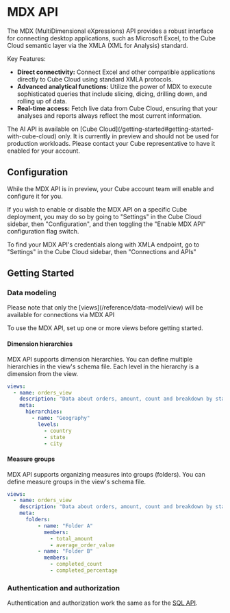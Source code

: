 # MDX API

The MDX (MultiDimensional eXpressions) API provides a robust interface for connecting desktop applications, such as Microsoft Excel, to the Cube Cloud semantic layer via the XMLA (XML for Analysis) standard. 

Key Features:

- <b>Direct connectivity:</b> Connect Excel and other compatible applications directly to Cube Cloud using standard XMLA protocols.
- <b>Advanced analytical functions:</b> Utilize the power of MDX to execute sophisticated queries that include slicing, dicing, drilling down, and rolling up of data.
- <b>Real-time access:</b> Fetch live data from Cube Cloud, ensuring that your analyses and reports always reflect the most current information.

<WarningBox>
  The AI API is available on [Cube
  Cloud](/getting-started#getting-started-with-cube-cloud) only. It is currently
  in preview and should not be used for production workloads. Please contact
  your Cube representative to have it enabled for your account.
</WarningBox>

## Configuration

While the MDX API is in preview, your Cube account team will enable and configure it for you.

If you wish to enable or disable the MDX API on a specific Cube deployment, you may do so by going to "Settings" in the Cube Cloud sidebar, then "Configuration", and then toggling the "Enable MDX API" configuration flag switch.

To find your MDX API's credentials along with XMLA endpoint, go to "Settings" in the Cube Cloud sidebar, then "Connections and APIs"

## Getting Started

### Data modeling

<InfoBox>
  Please note that only the [views](/reference/data-model/view) will be available for connections via MDX API
</InfoBox>

To use the MDX API, set up one or more views before getting started.

#### Dimension hierarchies

MDX API supports dimension hierarchies. You can define multiple hierarchies in the view's schema file.
Each level in the hierarchy is a dimension from the view.

```yaml
views:
  - name: orders_view
    description: "Data about orders, amount, count and breakdown by status and geography."
    meta:
      hierarchies:
        - name: "Geography"
          levels:
            - country
            - state
            - city
```

#### Measure groups

MDX API supports organizing measures into groups (folders). You can define measure groups in the view's schema file. 

```yaml
views:
  - name: orders_view
    description: "Data about orders, amount, count and breakdown by status and geography."
    meta:
      folders:
          - name: "Folder A"
            members:
              - total_amount
              - average_order_value
          - name: "Folder B"
            members:
              - completed_count
              - completed_percentage
```

### Authentication and authorization

Authentication and authorization work the same as for the [SQL API](/product/apis-integrations/sql-api/security).